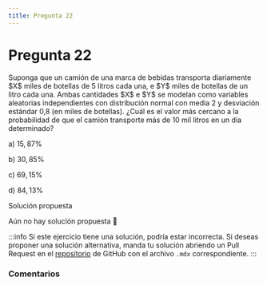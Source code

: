 ```yaml
---
title: Pregunta 22
---
```



# Pregunta 22

<div className="exercise">
Suponga que un camión de una marca de bebidas transporta diariamente $X$ miles de botellas de 5 litros cada una, e $Y$ miles de botellas de un litro cada una. Ambas cantidades $X$ e $Y$ se modelan como variables aleatorias independientes con distribución normal con media 2 y desviación estándar 0,8 (en miles de botellas).
¿Cuál es el valor más cercano a la probabilidad de que el camión transporte más de 10 mil litros en un día determinado?

a) $15,87 \%$

b) $30,85 \%$

c) $69,15 \%$

d) $84,13 \%$
</div>

<MDXDetails>
<summary>Solución propuesta</summary>

Aún no hay solución propuesta 🥲

:::info 
Si este ejercicio tiene una solución, podría estar incorrecta. Si deseas proponer una solución alternativa, manda tu solución abriendo
un Pull Request en el [repositorio](https://github.com/crow-rojas/apuntes-fundamentals/pulls) de GitHub con el archivo
`.mdx` correspondiente. 
:::

</MDXDetails>

### Comentarios

<Disqus
  url="https://crow-rojas.github.io/apuntes-fundamentals/docs/mathematics/probability-and-statistics/exercises/2017-2/p22"
  identifier="docs/mathematics/probability-and-statistics/exercises/2017-2/p22"
  title="2017-2 Probabilidades y Estadística - Pregunta 22"
/>
